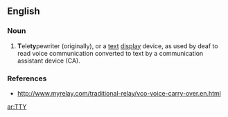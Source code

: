 ==English==

===Noun===
{{en-noun}}

# '''T'''ele'''ty'''pewriter (originally), or a [[text]] [[display]] device, as used by deaf to read voice communication converted to text by a communication assistant device (CA).

===References===
*http://www.myrelay.com/traditional-relay/vco-voice-carry-over.en.html

[[ar:TTY]]